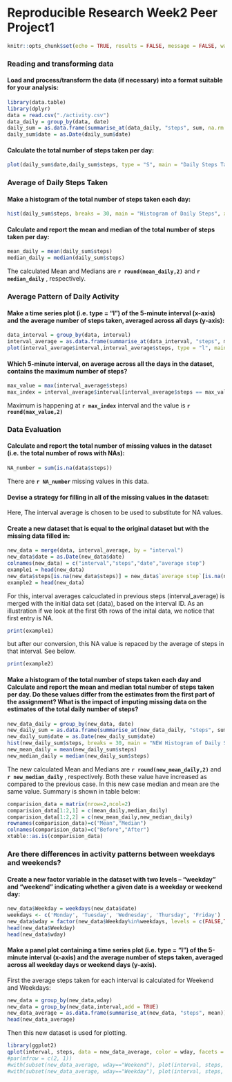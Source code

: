 Reproducible Research Week2 Peer Project1
=============================================

```r
knitr::opts_chunk$set(echo = TRUE, results = FALSE, message = FALSE, warning = FALSE)
```

### Reading and transforming data
#### Load and process/transform the data (if necessary) into a format suitable for your analysis:

```r
library(data.table)
library(dplyr)
data = read.csv("./activity.csv")
data_daily = group_by(data, date)
daily_sum = as.data.frame(summarise_at(data_daily, "steps", sum, na.rm = TRUE))
daily_sum$date = as.Date(daily_sum$date)
```
#### Calculate the total number of steps taken per day:
```r
plot(daily_sum$date,daily_sum$steps, type = "S", main = "Daily Steps Taken", xlab = "Date", ylab = "Steps")
```


### Average of Daily Steps Taken
#### Make a histogram of the total number of steps taken each day:

```r
hist(daily_sum$steps, breaks = 30, main = "Histogram of Daily Steps", xlab = "Steps")
```

#### Calculate and report the mean and median of the total number of steps taken per day:
```r
mean_daily = mean(daily_sum$steps)
median_daily = median(daily_sum$steps)
```
The calculated Mean and Medians are  **`r round(mean_daily,2)`** and  **`r median_daily`** , respectively. 


### Average Pattern of Daily Activity
#### Make a time series plot (i.e. type = "l") of the 5-minute interval (x-axis) and the average number of steps taken, averaged across all days (y-axis):

```r
data_interval = group_by(data, interval)
interval_average = as.data.frame(summarise_at(data_interval, "steps", mean, na.rm = TRUE))
plot(interval_average$interval,interval_average$steps, type = "l", main = "Daily Activity Pattern", xlab = "Interval", ylab = "Steps")
```


#### Which 5-minute interval, on average across all the days in the dataset, contains the maximum number of steps?
```r
max_value = max(interval_average$steps)
max_index = interval_average$interval[interval_average$steps == max_value]
```
Maximum is happening at **`r max_index`** interval and the value is **`r round(max_value,2)`**


### Data Evaluation
#### Calculate and report the total number of missing values in the dataset (i.e. the total number of rows with NAs):

```r
NA_number = sum(is.na(data$steps))
```
There are **`r NA_number`** missing values in this data. 

#### Devise a strategy for filling in all of the missing values in the dataset: 
Here, The interval  average is chosen to be used to substitute for NA values. 



#### Create a new dataset that is equal to the original dataset but with the missing data filled in: 
```r
new_data = merge(data, interval_average, by = "interval")
new_data$date = as.Date(new_data$date)
colnames(new_data) = c("interval","steps","date","average step")
example1 = head(new_data)
new_data$steps[is.na(new_data$steps)] = new_data$`average step`[is.na(new_data$steps)]
example2 = head(new_data)
```

For this, interval averages calcuclated in previous steps (interval_average) is merged with the initial data set (data), based on the interval ID. As an illustration if we look at the first 6th rows of the inital data, we notice that first entry is NA. 
```r
print(example1)
```


but after our conversion, this NA value is repaced by the average of steps in that interval. See below. 

```r
print(example2)
```

#### Make a histogram of the total number of steps taken each day and Calculate and report the mean and median total number of steps taken per day. Do these values differ from the estimates from the first part of the assignment? What is the impact of imputing missing data on the estimates of the total daily number of steps?

```r
new_data_daily = group_by(new_data, date)
new_daily_sum = as.data.frame(summarise_at(new_data_daily, "steps", sum))
new_daily_sum$date = as.Date(new_daily_sum$date)
hist(new_daily_sum$steps, breaks = 30, main = "NEW Histogram of Daily Steps", xlab = "Steps")
new_mean_daily = mean(new_daily_sum$steps)
new_median_daily = median(new_daily_sum$steps)

```
The new calculated Mean and Medians are  **`r round(new_mean_daily,2)`** and  **`r new_median_daily`** , respectively. Both these value have increased as compared to the previous case. In this new case median and mean are the same value. Summary is shown in table below:

```r
comparision_data = matrix(nrow=2,ncol=2)
comparision_data[1:2,1] = c(mean_daily,median_daily)
comparision_data[1:2,2] = c(new_mean_daily,new_median_daily)
rownames(comparision_data)=c("Mean","Median")
colnames(comparision_data)=c("Before","After")
xtable::as.is(comparision_data)
```
### Are there differences in activity patterns between weekdays and weekends?

#### Create a new factor variable in the dataset with two levels – “weekday” and “weekend” indicating whether a given date is a weekday or weekend day:

```r
new_data$Weekday = weekdays(new_data$date)
weekdays <- c('Monday', 'Tuesday', 'Wednesday', 'Thursday', 'Friday')
new_data$wday = factor(new_data$Weekday%in%weekdays, levels = c(FALSE,TRUE), labels = c("Weekend","Weekday"))
head(new_data$Weekday)
head(new_data$wday)
```

#### Make a panel plot containing a time series plot (i.e. type = "l") of the 5-minute interval (x-axis) and the average number of steps taken, averaged across all weekday days or weekend days (y-axis).

First the average steps taken for each interval is calculated for Weekend and Weekdays: 

```r
new_data = group_by(new_data,wday)
new_data = group_by(new_data,interval,add = TRUE)
new_data_average = as.data.frame(summarise_at(new_data, "steps", mean))
head(new_data_average)
```

Then this new dataset is used for plotting. 

```r
library(ggplot2)
qplot(interval, steps, data = new_data_average, color = wday, facets = wday ~., geom = "path")
#par(mfrow = c(2, 1))
#with(subset(new_data_average, wday=="Weekend"), plot(interval, steps, col = "Red", type = "l", main = "Weekend"))
#with(subset(new_data_average, wday=="Weekday"), plot(interval, steps, col = "Blue", type = "l", main = "Weekdays"))

```